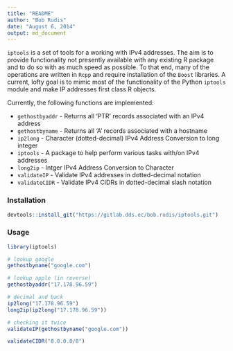 ```yaml
---
title: "README"
author: "Bob Rudis"
date: "August 6, 2014"
output: md_document
---
```


`iptools` is a set of tools for a working with IPv4 addresses. The aim is to provide functionality not presently available with any existing R package and to do so with as much speed as possible. To that end, many of the operations are written in `Rcpp` and require installation of the `Boost` libraries. A current, lofty goal is to mimic most of the functionality of the Python `iptools` module and make IP addresses first class R objects.

Currently, the following functions are implemented:

- `gethostbyaddr` - Returns all 'PTR' records associated with an IPv4 address
- `gethostbyname` - Returns all 'A' records associated with a hostname
- `ip2long` - Character (dotted-decimal) IPv4 Address Conversion to long integer
- `iptools` - A package to help perform various tasks with/on IPv4 addresses
- `long2ip` - Intger IPv4 Address Conversion to Character
- `validateIP` - Validate IPv4 addresses in dotted-decimal notation
- `validateCIDR` - Validate IPv4 CIDRs in dotted-decimal slash notation

### Installation

```r
devtools::install_git("https://gitlab.dds.ec/bob.rudis/iptools.git")
```

### Usage

```r
library(iptools)

# lookup google
gethostbyname("google.com")

# lookup apple (in reverse)
gethostbyaddr("17.178.96.59")

# decimal and back
ip2long("17.178.96.59")
long2ip(ip2long("17.178.96.59"))

# checking it twice
validateIP(gethostbyname("google.com"))

validateCIDR("8.0.0.0/8")
```


